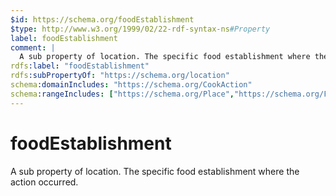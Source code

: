 ```yaml
---
$id: https://schema.org/foodEstablishment
$type: http://www.w3.org/1999/02/22-rdf-syntax-ns#Property
label: foodEstablishment
comment: |
  A sub property of location. The specific food establishment where the action occurred.
rdfs:label: "foodEstablishment"
rdfs:subPropertyOf: "https://schema.org/location"
schema:domainIncludes: "https://schema.org/CookAction"
schema:rangeIncludes: ["https://schema.org/Place","https://schema.org/FoodEstablishment"]
---
```


# foodEstablishment

A sub property of location. The specific food establishment where the action occurred.

